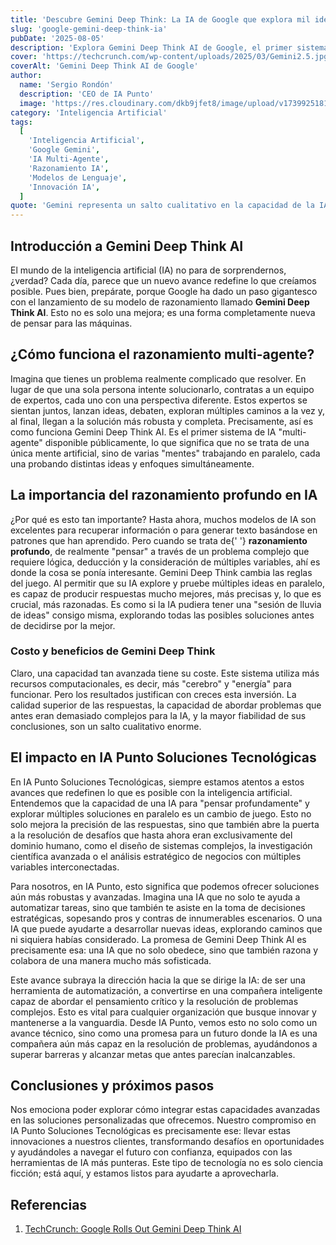 ```yaml
---
title: 'Descubre Gemini Deep Think: La IA de Google que explora mil ideas a la vez.'
slug: 'google-gemini-deep-think-ia'
pubDate: '2025-08-05'
description: 'Explora Gemini Deep Think AI de Google, el primer sistema multi-agente que revoluciona el razonamiento profundo, probando múltiples ideas en paralelo para soluciones complejas.'
cover: 'https://techcrunch.com/wp-content/uploads/2025/03/Gemini2.5.jpg'
coverAlt: 'Gemini Deep Think AI de Google'
author:
  name: 'Sergio Rondón'
  description: 'CEO de IA Punto'
  image: 'https://res.cloudinary.com/dkb9jfet8/image/upload/v1739925181/sergio_gdcaeh.png'
category: 'Inteligencia Artificial'
tags:
  [
    'Inteligencia Artificial',
    'Google Gemini',
    'IA Multi-Agente',
    'Razonamiento IA',
    'Modelos de Lenguaje',
    'Innovación IA',
  ]
quote: 'Gemini representa un salto cualitativo en la capacidad de la IA para razonar y resolver problemas complejos.'
---
```


<h2 id="introduccion-a-gemini-deep-think-ai">
  Introducción a Gemini Deep Think AI
</h2>

<p>
  El mundo de la inteligencia artificial (IA) no para de sorprendernos, ¿verdad?
  Cada día, parece que un nuevo avance redefine lo que creíamos posible. Pues
  bien, prepárate, porque Google ha dado un paso gigantesco con el lanzamiento
  de su modelo de razonamiento llamado <strong>Gemini Deep Think AI</strong>.
  Esto no es solo una mejora; es una forma completamente nueva de pensar para
  las máquinas.
</p>

<h2 id="como-funciona-el-razonamiento-multi-agente">
  ¿Cómo funciona el razonamiento multi-agente?
</h2>

<p>
  Imagina que tienes un problema realmente complicado que resolver. En lugar de
  que una sola persona intente solucionarlo, contratas a un equipo de expertos,
  cada uno con una perspectiva diferente. Estos expertos se sientan juntos,
  lanzan ideas, debaten, exploran múltiples caminos a la vez y, al final, llegan
  a la solución más robusta y completa. Precisamente, así es como funciona
  Gemini Deep Think AI. Es el primer sistema de IA "multi-agente" disponible
  públicamente, lo que significa que no se trata de una única mente artificial,
  sino de varias "mentes" trabajando en paralelo, cada una probando distintas
  ideas y enfoques simultáneamente.
</p>

<h2 id="la-importancia-del-razonamiento-profundo-en-ia">
  La importancia del razonamiento profundo en IA
</h2>

<p>
  ¿Por qué es esto tan importante? Hasta ahora, muchos modelos de IA son
  excelentes para recuperar información o para generar texto basándose en
  patrones que han aprendido. Pero cuando se trata de{' '}
  <strong>razonamiento profundo</strong>, de realmente "pensar" a través de un
  problema complejo que requiere lógica, deducción y la consideración de
  múltiples variables, ahí es donde la cosa se ponía interesante. Gemini Deep
  Think cambia las reglas del juego. Al permitir que su IA explore y pruebe
  múltiples ideas en paralelo, es capaz de producir respuestas mucho mejores,
  más precisas y, lo que es crucial, más razonadas. Es como si la IA pudiera
  tener una "sesión de lluvia de ideas" consigo misma, explorando todas las
  posibles soluciones antes de decidirse por la mejor.
</p>

<h3 id="costo-y-beneficios-de-gemini-deep-think">
  Costo y beneficios de Gemini Deep Think
</h3>

<p>
  Claro, una capacidad tan avanzada tiene su coste. Este sistema utiliza más
  recursos computacionales, es decir, más "cerebro" y "energía" para funcionar.
  Pero los resultados justifican con creces esta inversión. La calidad superior
  de las respuestas, la capacidad de abordar problemas que antes eran demasiado
  complejos para la IA, y la mayor fiabilidad de sus conclusiones, son un salto
  cualitativo enorme.
</p>

<h2 id="el-impacto-en-ia-punto-soluciones-tecnologicas">
  El impacto en IA Punto Soluciones Tecnológicas
</h2>

<p>
  En IA Punto Soluciones Tecnológicas, siempre estamos atentos a estos avances
  que redefinen lo que es posible con la inteligencia artificial. Entendemos que
  la capacidad de una IA para "pensar profundamente" y explorar múltiples
  soluciones en paralelo es un cambio de juego. Esto no solo mejora la precisión
  de las respuestas, sino que también abre la puerta a la resolución de desafíos
  que hasta ahora eran exclusivamente del dominio humano, como el diseño de
  sistemas complejos, la investigación científica avanzada o el análisis
  estratégico de negocios con múltiples variables interconectadas.
</p>

<p>
  Para nosotros, en IA Punto, esto significa que podemos ofrecer soluciones aún
  más robustas y avanzadas. Imagina una IA que no solo te ayuda a automatizar
  tareas, sino que también te asiste en la toma de decisiones estratégicas,
  sopesando pros y contras de innumerables escenarios. O una IA que puede
  ayudarte a desarrollar nuevas ideas, explorando caminos que ni siquiera habías
  considerado. La promesa de Gemini Deep Think AI es precisamente esa: una IA
  que no solo obedece, sino que también razona y colabora de una manera mucho
  más sofisticada.
</p>

<p>
  Este avance subraya la dirección hacia la que se dirige la IA: de ser una
  herramienta de automatización, a convertirse en una compañera inteligente
  capaz de abordar el pensamiento crítico y la resolución de problemas
  complejos. Esto es vital para cualquier organización que busque innovar y
  mantenerse a la vanguardia. Desde IA Punto, vemos esto no solo como un avance
  técnico, sino como una promesa para un futuro donde la IA es una compañera aún
  más capaz en la resolución de problemas, ayudándonos a superar barreras y
  alcanzar metas que antes parecían inalcanzables.
</p>

<h2 id="conclusiones-y-proximos-pasos">Conclusiones y próximos pasos</h2>

<p>
  Nos emociona poder explorar cómo integrar estas capacidades avanzadas en las
  soluciones personalizadas que ofrecemos. Nuestro compromiso en IA Punto
  Soluciones Tecnológicas es precisamente ese: llevar estas innovaciones a
  nuestros clientes, transformando desafíos en oportunidades y ayudándoles a
  navegar el futuro con confianza, equipados con las herramientas de IA más
  punteras. Este tipo de tecnología no es solo ciencia ficción; está aquí, y
  estamos listos para ayudarte a aprovecharla.
</p>

<h2 id="referencias">Referencias</h2>

<ol>
  <li>
    <a
      href="https://techcrunch.com/2025/08/01/google-rolls-out-gemini-deep-think-ai-a-reasoning-model-that-tests-multiple-ideas-in-parallel/"
      target="_blank"
      rel="noopener noreferrer"
    >
      TechCrunch: Google Rolls Out Gemini Deep Think AI
    </a>
  </li>
</ol>
